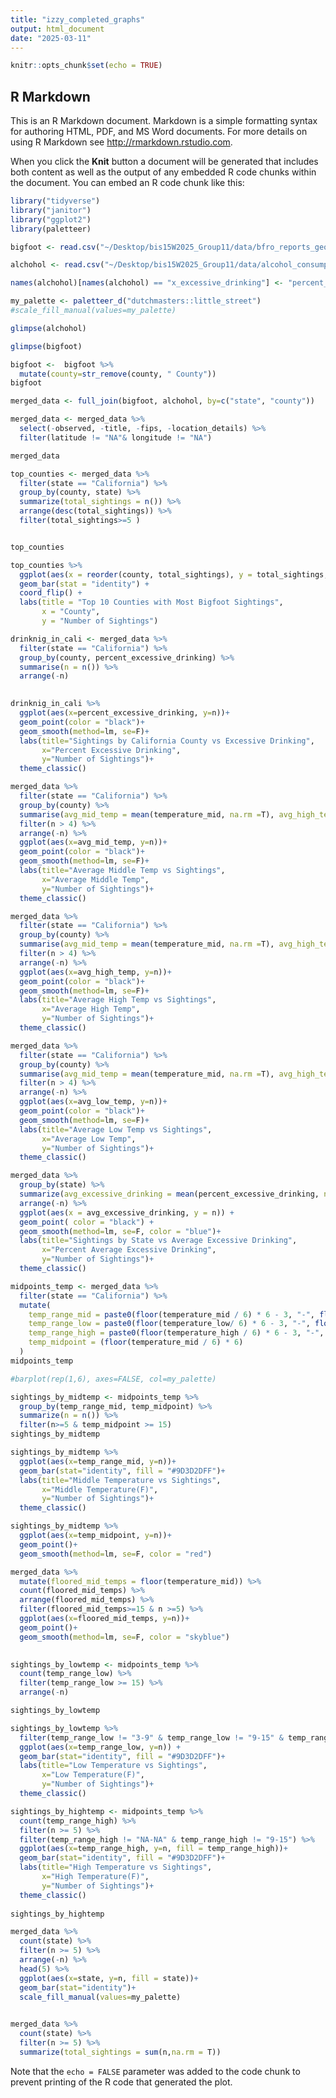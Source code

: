 ```yaml
---
title: "izzy_completed_graphs"
output: html_document
date: "2025-03-11"
---
```


```r
knitr::opts_chunk$set(echo = TRUE)
```

## R Markdown

This is an R Markdown document. Markdown is a simple formatting syntax for authoring HTML, PDF, and MS Word documents. For more details on using R Markdown see <http://rmarkdown.rstudio.com>.

When you click the **Knit** button a document will be generated that includes both content as well as the output of any embedded R code chunks within the document. You can embed an R code chunk like this:

```r
library("tidyverse")
library("janitor")
library("ggplot2")
library(paletteer)
```


```r
bigfoot <- read.csv("~/Desktop/bis15W2025_Group11/data/bfro_reports_geocoded.csv") %>% clean_names()
```


```r
alchohol <- read.csv("~/Desktop/bis15W2025_Group11/data/alcohol_consumption.csv") %>% clean_names()
```

```r
names(alchohol)[names(alchohol) == "x_excessive_drinking"] <- "percent_excessive_drinking"
```


```r
my_palette <- paletteer_d("dutchmasters::little_street")
#scale_fill_manual(values=my_palette)
```


```r
glimpse(alchohol)
```


```r
glimpse(bigfoot)
```

```r
bigfoot <-  bigfoot %>% 
  mutate(county=str_remove(county, " County"))
bigfoot
```

```r
merged_data <- full_join(bigfoot, alchohol, by=c("state", "county"))
```

```r
merged_data <- merged_data %>% 
  select(-observed, -title, -fips, -location_details) %>% 
  filter(latitude != "NA"& longitude != "NA")

merged_data
```

```r
top_counties <- merged_data %>%
  filter(state == "California") %>% 
  group_by(county, state) %>%
  summarize(total_sightings = n()) %>%
  arrange(desc(total_sightings)) %>% 
  filter(total_sightings>=5 )


top_counties
```

```r
top_counties %>% 
  ggplot(aes(x = reorder(county, total_sightings), y = total_sightings, fill=state)) +
  geom_bar(stat = "identity") +
  coord_flip() + 
  labs(title = "Top 10 Counties with Most Bigfoot Sightings",
       x = "County",
       y = "Number of Sightings")
```

```r
drinknig_in_cali <- merged_data %>% 
  filter(state == "California") %>% 
  group_by(county, percent_excessive_drinking) %>% 
  summarise(n = n()) %>% 
  arrange(-n)
  
```


```r
drinknig_in_cali %>% 
  ggplot(aes(x=percent_excessive_drinking, y=n))+
  geom_point(color = "black")+
  geom_smooth(method=lm, se=F)+
  labs(title="Sightings by California County vs Excessive Drinking",
       x="Percent Excessive Drinking",
       y="Number of Sightings")+
  theme_classic()
```

```r
merged_data %>% 
  filter(state == "California") %>% 
  group_by(county) %>% 
  summarise(avg_mid_temp = mean(temperature_mid, na.rm =T), avg_high_temp = mean(temperature_high, na.rm = T), avg_low_temp = mean(temperature_low, na.rm=T), n = n()) %>% 
  filter(n > 4) %>% 
  arrange(-n) %>% 
  ggplot(aes(x=avg_mid_temp, y=n))+
  geom_point(color = "black")+
  geom_smooth(method=lm, se=F)+ 
  labs(title="Average Middle Temp vs Sightings",
       x="Average Middle Temp",
       y="Number of Sightings")+
  theme_classic()

```
  
```r
merged_data %>% 
  filter(state == "California") %>% 
  group_by(county) %>% 
  summarise(avg_mid_temp = mean(temperature_mid, na.rm =T), avg_high_temp = mean(temperature_high, na.rm = T), avg_low_temp = mean(temperature_low, na.rm=T), n = n()) %>% 
  filter(n > 4) %>% 
  arrange(-n) %>% 
  ggplot(aes(x=avg_high_temp, y=n))+
  geom_point(color = "black")+
  geom_smooth(method=lm, se=F)+ 
  labs(title="Average High Temp vs Sightings",
       x="Average High Temp",
       y="Number of Sightings")+
  theme_classic()
```
  
```r
merged_data %>% 
  filter(state == "California") %>% 
  group_by(county) %>% 
  summarise(avg_mid_temp = mean(temperature_mid, na.rm =T), avg_high_temp = mean(temperature_high, na.rm = T), avg_low_temp = mean(temperature_low, na.rm=T), n = n()) %>% 
  filter(n > 4) %>% 
  arrange(-n) %>% 
  ggplot(aes(x=avg_low_temp, y=n))+
  geom_point(color = "black")+
  geom_smooth(method=lm, se=F)+
  labs(title="Average Low Temp vs Sightings",
       x="Average Low Temp",
       y="Number of Sightings")+
  theme_classic()
```
  
```r
merged_data %>% 
  group_by(state) %>% 
  summarize(avg_excessive_drinking = mean(percent_excessive_drinking, na.rm=T), n=n()) %>% 
  arrange(-n) %>% 
  ggplot(aes(x = avg_excessive_drinking, y = n)) +
  geom_point( color = "black") +
  geom_smooth(method=lm, se=F, color = "blue")+
  labs(title="Sightings by State vs Average Excessive Drinking",
       x="Percent Average Excessive Drinking",
       y="Number of Sightings")+
  theme_classic()
```
  
```r
midpoints_temp <- merged_data %>%
  filter(state == "California") %>% 
  mutate(
    temp_range_mid = paste0(floor(temperature_mid / 6) * 6 - 3, "-", floor(temperature_mid / 6) * 6 + 3),
    temp_range_low = paste0(floor(temperature_low/ 6) * 6 - 3, "-", floor(temperature_low / 6) * 6 + 3),
    temp_range_high = paste0(floor(temperature_high / 6) * 6 - 3, "-", floor(temperature_high / 6) * 6 + 3),
    temp_midpoint = (floor(temperature_mid / 6) * 6) 
  )
midpoints_temp
```

```r
#barplot(rep(1,6), axes=FALSE, col=my_palette)
```




```r
sightings_by_midtemp <- midpoints_temp %>%
  group_by(temp_range_mid, temp_midpoint) %>% 
  summarize(n = n()) %>% 
  filter(n>=5 & temp_midpoint >= 15)
sightings_by_midtemp

```

```r
sightings_by_midtemp %>% 
  ggplot(aes(x=temp_range_mid, y=n))+
  geom_bar(stat="identity", fill = "#9D3D2DFF")+
  labs(title="Middle Temperature vs Sightings",
       x="Middle Temperature(F)",
       y="Number of Sightings")+
  theme_classic()

```
```r
sightings_by_midtemp %>% 
  ggplot(aes(x=temp_midpoint, y=n))+
  geom_point()+
  geom_smooth(method=lm, se=F, color = "red")
```
  
```r
merged_data %>% 
  mutate(floored_mid_temps = floor(temperature_mid)) %>% 
  count(floored_mid_temps) %>% 
  arrange(floored_mid_temps) %>% 
  filter(floored_mid_temps>=15 & n >=5) %>% 
  ggplot(aes(x=floored_mid_temps, y=n))+
  geom_point()+
  geom_smooth(method=lm, se=F, color = "skyblue")
  
```
  
```r
sightings_by_lowtemp <- midpoints_temp %>%
  count(temp_range_low) %>% 
  filter(temp_range_low >= 15) %>% 
  arrange(-n)

sightings_by_lowtemp
```


```r
sightings_by_lowtemp %>%
  filter(temp_range_low != "3-9" & temp_range_low != "9-15" & temp_range_low != "NA-NA") %>% 
  ggplot(aes(x=temp_range_low, y=n)) +
  geom_bar(stat="identity", fill = "#9D3D2DFF")+
  labs(title="Low Temperature vs Sightings",
       x="Low Temperature(F)",
       y="Number of Sightings")+
  theme_classic()
```


```r
sightings_by_hightemp <- midpoints_temp %>%
  count(temp_range_high) %>% 
  filter(n >= 5) %>% 
  filter(temp_range_high != "NA-NA" & temp_range_high != "9-15") %>% 
  ggplot(aes(x=temp_range_high, y=n, fill = temp_range_high))+
  geom_bar(stat="identity", fill = "#9D3D2DFF")+
  labs(title="High Temperature vs Sightings",
       x="High Temperature(F)",
       y="Number of Sightings")+
  theme_classic()
  
sightings_by_hightemp
```
  
```r
merged_data %>% 
  count(state) %>% 
  filter(n >= 5) %>% 
  arrange(-n) %>% 
  head(5) %>% 
  ggplot(aes(x=state, y=n, fill = state))+
  geom_bar(stat="identity")+
  scale_fill_manual(values=my_palette)
  

```


```r
merged_data %>% 
  count(state) %>% 
  filter(n >= 5) %>% 
  summarize(total_sightings = sum(n,na.rm = T))
```


  
Note that the `echo = FALSE` parameter was added to the code chunk to prevent printing of the R code that generated the plot.
